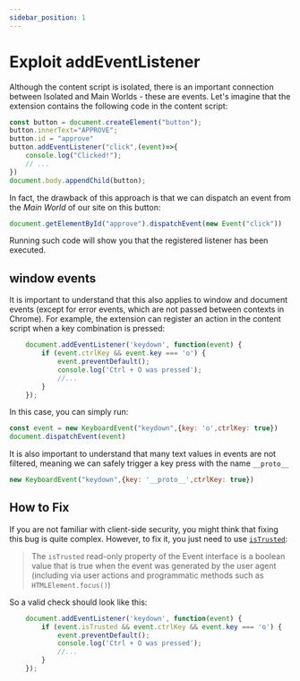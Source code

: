 ```yaml
---
sidebar_position: 1
---
```


# Exploit addEventListener
Although the content script is isolated, there is an important connection between Isolated and Main Worlds - these are events. Let's imagine that the extension contains the following code in the content script:
```javascript
const button = document.createElement("button");
button.innerText="APPROVE";
button.id = "approve"
button.addEventListener("click",(event)=>{
    console.log("Clicked!");
    // ...
})
document.body.appendChild(button);
```
In fact, the drawback of this approach is that we can dispatch an event from the *Main World* of our site on this button:
```javascript
document.getElementById("approve").dispatchEvent(new Event("click"))
```
Running such code will show you that the registered listener has been executed.

## window events
It is important to understand that this also applies to window and document events (except for error events, which are not passed between contexts in Chrome).
For example, the extension can register an action in the content script when a key combination is pressed:
```javascript
    document.addEventListener('keydown', function(event) {
        if (event.ctrlKey && event.key === 'o') {
            event.preventDefault();
            console.log('Ctrl + O was pressed');
            //...
        }
    });
```

In this case, you can simply run:
```javascript
const event = new KeyboardEvent("keydown",{key: 'o',ctrlKey: true})
document.dispatchEvent(event)
```
It is also important to understand that many text values in events are not filtered, meaning we can safely trigger a key press with the name `__proto__`
```javascript
new KeyboardEvent("keydown",{key: '__proto__',ctrlKey: true})
```

## How to Fix
If you are not familiar with client-side security, you might think that fixing this bug is quite complex.
However, to fix it, you just need to use [`isTrusted`](https://developer.mozilla.org/en-US/docs/Web/API/Event/isTrusted):
> The `isTrusted` read-only property of the Event interface is a boolean value that is true when the event was generated by the user agent (including via user actions and programmatic methods such as `HTMLElement.focus()`)

So a valid check should look like this:
```javascript
    document.addEventListener('keydown', function(event) {
        if (event.isTrusted && event.ctrlKey && event.key === 'o') {
            event.preventDefault();
            console.log('Ctrl + O was pressed');
            //...
        }
    });
```